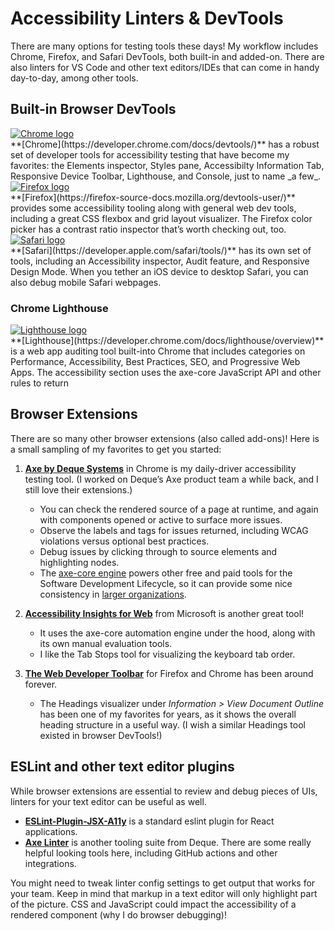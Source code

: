 
# Accessibility Linters & DevTools

There are many options for testing tools these days! My workflow includes Chrome, Firefox, and Safari DevTools, both built-in and added-on. There are also linters for VS Code and other text editors/IDEs that can come in handy day-to-day, among other tools.

## Built-in Browser DevTools

<DropCapGrid>
    <DropCapEmoji>
        <a href="https://developer.chrome.com/docs/devtools/" title="Chrome Developer Tools"><img src="/chrome.png" alt="Chrome logo" className="mt-2 max-w-[48px]" /></a>
    </DropCapEmoji>
    <div>
        **[Chrome](https://developer.chrome.com/docs/devtools/)** has a robust set of developer tools for accessibility testing that have become my favorites: the Elements inspector, Styles pane, Accessibilty Information Tab, Responsive Device Toolbar, Lighthouse, and Console, just to name _a few_.
    </div>
</DropCapGrid>

<DropCapGrid>
    <DropCapEmoji>
        <a href="https://firefox-source-docs.mozilla.org/devtools-user/" title="Firefox Developer Tools"><img src="/firefox.png" alt="Firefox logo" className="mt-2 max-w-[48px]" /></a>
    </DropCapEmoji>
    <div>
        **[Firefox](https://firefox-source-docs.mozilla.org/devtools-user/)** provides some accessibility tooling along with general web dev tools, including a great CSS flexbox and grid layout visualizer. The Firefox color picker has a contrast ratio inspector that’s worth checking out, too.
    </div>
</DropCapGrid>

<DropCapGrid>
    <DropCapEmoji>
        <a href="https://developer.apple.com/safari/tools/" title="Safari Tools"><img src="/safari.png" alt="Safari logo" className="mt-2 max-w-[48px]" /></a>
    </DropCapEmoji>
    <div>
    **[Safari](https://developer.apple.com/safari/tools/)** has its own set of tools, including an Accessibility inspector, Audit feature, and Responsive Design Mode. When you tether an iOS device to desktop Safari, you can also debug mobile Safari webpages.
    </div>
</DropCapGrid>

### Chrome Lighthouse


<DropCapGrid>
    <DropCapEmoji>
        <a href="https://developer.chrome.com/docs/lighthouse/overview" title="Chrome Lighthouse Overview"><img src="/lighthouse.svg" alt="Lighthouse logo" className="mt-2 max-w-[48px]" /></a>
    </DropCapEmoji>
    <div>
    **[Lighthouse](https://developer.chrome.com/docs/lighthouse/overview)** is a web app auditing tool built-into Chrome that includes categories on Performance, Accessibility, Best Practices, SEO, and Progressive Web Apps. The accessibility section uses the axe-core JavaScript API and other rules to return 
    </div>
</DropCapGrid>   

## Browser Extensions

There are so many other browser extensions (also called add-ons)! Here is a small sampling of my favorites to get you started:

1. **[Axe by Deque Systems](https://www.deque.com/axe/devtools/)** in Chrome is my daily-driver accessibility testing tool. (I worked on Deque’s Axe product team a while back, and I still love their extensions.)
    - You can check the rendered source of a page at runtime, and again with components opened or active to surface more issues.
    - Observe the labels and tags for issues returned, including WCAG violations versus optional best practices.
    - Debug issues by clicking through to source elements and highlighting nodes.
    - The [axe-core engine](https://github.com/dequelabs/axe-core) powers other free and paid tools for the Software Development Lifecycle, so it can provide some nice consistency in [larger organizations](/topics/working-with-codebases).

2. **[Accessibility Insights for Web](https://accessibilityinsights.io/docs/web/overview/)** from Microsoft is another great tool!
    - It uses the axe-core automation engine under the hood, along with its own manual evaluation tools.
    - I like the Tab Stops tool for visualizing the keyboard tab order.

3. **[The Web Developer Toolbar](https://chrispederick.com/work/web-developer/)** for Firefox and Chrome has been around forever.
    - The Headings visualizer under _Information > View Document Outline_ has been one of my favorites for years, as it shows the overall heading structure in a useful way. (I wish a similar Headings tool existed in browser DevTools!)

## ESLint and other text editor plugins

While browser extensions are essential to review and debug pieces of UIs, linters for your text editor can be useful as well.

- **[ESLint-Plugin-JSX-A11y](https://github.com/jsx-eslint/eslint-plugin-jsx-a11y)** is a standard eslint plugin for React applications.
- **[Axe Linter](https://www.deque.com/axe/devtools/linter/)** is another tooling suite from Deque. There are some really helpful looking tools here, including GitHub actions and other integrations.

You might need to tweak linter config settings to get output that works for your team. Keep in mind that markup in a text editor will only highlight part of the picture. CSS and JavaScript could impact the accessibility of a rendered component (why I do browser debugging)!
